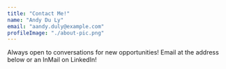```yaml
---
title: "Contact Me!"
name: "Andy Du Ly"
email: "aandy.duly@example.com"
profileImage: "./about-pic.png"
---
```



Always open to conversations for new opportunities! Email at the address below or an InMail on LinkedIn!
